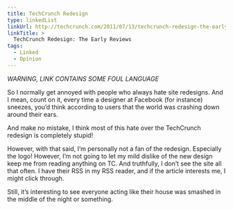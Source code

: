 ```yaml
---
title: TechCrunch Redesign
type: linkedList
linkUrl: http://techcrunch.com/2011/07/13/techcrunch-redesign-the-early-reviews
linkTitle: >
  TechCrunch Redesign: The Early Reviews
tags:
  - Linked
  - Opinion
---
```


_WARNING, LINK CONTAINS SOME FOUL LANGUAGE_

So I normally get annoyed with people who always hate site redesigns. And I mean, count on it, every time a designer at Facebook (for instance) sneezes, you’d think according to users that the world was crashing down around their ears.

And make no mistake, I think most of this hate over the TechCrunch redesign is completely stupid!

However, with that said, I’m personally not a fan of the redesign. Especially the logo! However, I’m not going to let my mild dislike of the new design keep me from reading anything on TC. And truthfully, I don’t see the site all that often. I have their RSS in my RSS reader, and if the article interests me, I might click through.

Still, it’s interesting to see everyone acting like their house was smashed in the middle of the night or something.
